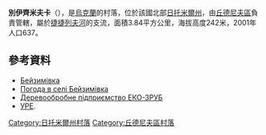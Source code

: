 {{coord|49|57|58|N|28|9|40|E|scale:30000|display=title}}

'''別伊齊米夫卡'''（{{lang-uk|Бейзимівка}}），是[[烏克蘭|烏克蘭]]的村落，位於該國北部[[日托米爾州|日托米爾州]]，由[[丘德尼夫區|丘德尼夫區]]負責管轄，屬於[[捷捷列夫河|捷捷列夫河]]的支流，面積3.84平方公里，海拔高度242米，2001年人口637。

==參考資料==
* [http://w1.c1.rada.gov.ua/pls/z7502/A005?rdat1=25.08.2012&rf7571=10861 Бейзимівка]{{dead link|date=2017年11月 |bot=InternetArchiveBot |fix-attempted=yes }} 
* [http://weather.in.ua/ua/zhitomirskaja/832 Погода в селі Бейзимівка]{{Wayback|url=http://weather.in.ua/ua/zhitomirskaja/832 |date=20160305210056 }}
* [https://web.archive.org/web/20100726024848/http://www.aratta-ukraine.com/eco-zrub/ Деревообробне підприємство ЕКО-ЗРУБ]
* [http://leksika.com.ua/11260731/ure/kanavskiy УРЕ]{{Wayback|url=http://leksika.com.ua/11260731/ure/kanavskiy |date=20161120235311 }}.

{{DEFAULTSORT:Бейзимівка}}
[[Category:日托米爾州村落|Category:日托米爾州村落]]
[[Category:丘德尼夫區村落|Category:丘德尼夫區村落]]


{{Zhytomyr-geo-stub}}